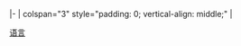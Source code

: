 |-
| colspan="3" style="padding: 0; vertical-align: middle;" |{{{1|}}}<noinclude>
[[Category:语言模板|{{PAGENAME}}]]
[[Category:语言信息框模板|语言]]
</noinclude>